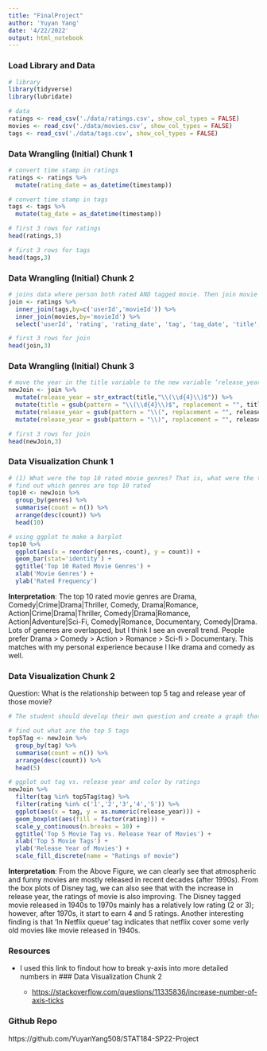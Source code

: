 ```yaml
---
title: "FinalProject"
author: 'Yuyan Yang'
date: '4/22/2022'
output: html_notebook
---
```


### Load Library and Data

```r
# library
library(tidyverse)
library(lubridate)

# data
ratings <- read_csv('./data/ratings.csv', show_col_types = FALSE)
movies <- read_csv('./data/movies.csv', show_col_types = FALSE)
tags <- read_csv('./data/tags.csv', show_col_types = FALSE)
```

### Data Wrangling (Initial) Chunk 1

```r
# convert time stamp in ratings
ratings <- ratings %>%
  mutate(rating_date = as_datetime(timestamp))

# convert time stamp in tags
tags <- tags %>%
  mutate(tag_date = as_datetime(timestamp))

# first 3 rows for ratings
head(ratings,3)

# first 3 rows for tags
head(tags,3)
```

### Data Wrangling (Initial) Chunk 2

```r
# joins data where person both rated AND tagged movie. Then join movie info.
join <- ratings %>%
  inner_join(tags,by=c('userId','movieId')) %>%
  inner_join(movies,by='movieId') %>%
  select('userId', 'rating', 'rating_date', 'tag', 'tag_date', 'title', 'genres')

# first 3 rows for join
head(join,3)
```

### Data Wrangling (Initial) Chunk 3

```r
# move the year in the title variable to the new variable ‘release_year’ without parentheses
newJoin <- join %>%
  mutate(release_year = str_extract(title,"\\(\\d{4}\\)$")) %>%
  mutate(title = gsub(pattern = "\\(\\d{4}\\)$", replacement = "", title)) %>%
  mutate(release_year = gsub(pattern = "\\(", replacement = "", release_year)) %>%
  mutate(release_year = gsub(pattern = "\\)", replacement = "", release_year))

# first 3 rows for join
head(newJoin,3)
```

### Data Visualization Chunk 1

```r
# (1) What were the top 10 rated movie genres? That is, what were the ten genres rated most frequently?
# find out which genres are top 10 rated
top10 <- newJoin %>%
  group_by(genres) %>%
  summarise(count = n()) %>%
  arrange(desc(count)) %>%
  head(10)

# using ggplot to make a barplot
top10 %>%
  ggplot(aes(x = reorder(genres,-count), y = count)) +
  geom_bar(stat='identity') +
  ggtitle('Top 10 Rated Movie Genres') +
  xlab('Movie Genres') +
  ylab('Rated Frequency')
```

**Interpretation**: The top 10 rated movie genres are Drama, Comedy\|Crime\|Drama\|Thriller, Comedy, Drama\|Romance, Action\|Crime\|Drama\|Thriller, Comedy\|Drama\|Romance, Action\|Adventure\|Sci-Fi, Comedy\|Romance, Documentary, Comedy\|Drama. Lots of generes are overlapped, but I think I see an overall trend. People prefer Drama \> Comedy \> Action \> Romance \> Sci-fi \> Documentary. This matches with my personal experience because I like drama and comedy as well.

### Data Visualization Chunk 2

Question: What is the relationship between top 5 tag and release year of those movie?

```r
# The student should develop their own question and create a graph that answers that question plus meaninful, interpetive statement. The graph should include at least two variables, and use either color or fill options.

# find out what are the top 5 tags
top5Tag <- newJoin %>%
  group_by(tag) %>%
  summarise(count = n()) %>%
  arrange(desc(count)) %>%
  head(5)

# ggplot out tag vs. release year and color by ratings
newJoin %>%
  filter(tag %in% top5Tag$tag) %>%
  filter(rating %in% c('1','2','3','4','5')) %>%
  ggplot(aes(x = tag, y = as.numeric(release_year))) +
  geom_boxplot(aes(fill = factor(rating))) +
  scale_y_continuous(n.breaks = 10) +
  ggtitle('Top 5 Movie Tag vs. Release Year of Movies') +
  xlab('Top 5 Movie Tags') +
  ylab('Release Year of Movies') +
  scale_fill_discrete(name = "Ratings of movie")
```

**Interpretation**: From the Above Figure, we can clearly see that atmospheric and funny movies are mostly released in recent decades (after 1990s). From the box plots of Disney tag, we can also see that with the increase in release year, the ratings of movie is also improving. The Disney tagged movie released in 1940s to 1970s mainly has a relatively low rating (2 or 3); however, after 1970s, it start to earn 4 and 5 ratings. Another interesting finding is that 'In Netflix queue' tag indicates that netflix cover some verly old movies like movie released in 1940s.

### Resources

-   I used this link to findout how to break y-axis into more detailed numbers in ### Data Visualization Chunk 2

    -   <https://stackoverflow.com/questions/11335836/increase-number-of-axis-ticks>

### Github Repo

https://github.com/YuyanYang508/STAT184-SP22-Project
